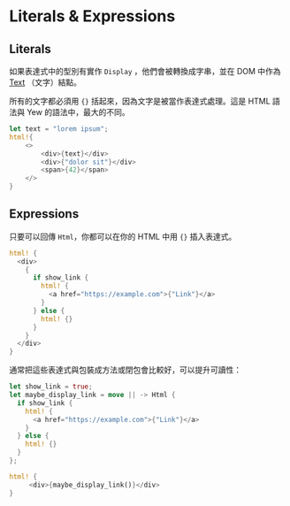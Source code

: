 # Literals & Expressions

## Literals

如果表達式中的型別有實作 `Display` ，他們會被轉換成字串，並在 DOM 中作為 [Text](https://developer.mozilla.org/en-US/docs/Web/API/Text) （文字）結點。

所有的文字都必須用 `{}` 括起來，因為文字是被當作表達式處理。這是 HTML 語法與 Yew 的語法中，最大的不同。

```rust
let text = "lorem ipsum";
html!{
    <>
        <div>{text}</div>
        <div>{"dolor sit"}</div>
        <span>{42}</span>
    </>
}
```

## Expressions

只要可以回傳 `Html`，你都可以在你的 HTML 中用 `{}` 插入表達式。

```rust
html! {
  <div>
    {
      if show_link {
        html! {
          <a href="https://example.com">{"Link"}</a>
        }
      } else {
        html! {}
      }
    }
  </div>
}
```

通常把這些表達式與包裝成方法或閉包會比較好，可以提升可讀性：

```rust
let show_link = true;
let maybe_display_link = move || -> Html {
  if show_link {
    html! {
      <a href="https://example.com">{"Link"}</a>
    }
  } else {
    html! {}
  }
};

html! {
     <div>{maybe_display_link()}</div>
}
```
